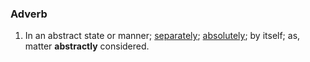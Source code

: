 ===Adverb===
#In an abstract state or manner; [[separately]]; [[absolutely]]; by itself; as, matter '''abstractly''' considered.